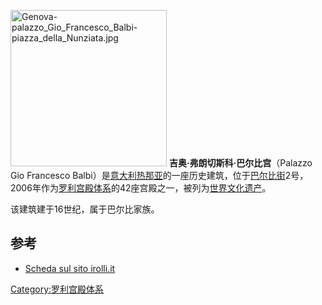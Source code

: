 {{coord|44|24|51.13|N|8|55|40.56|E|scale:5000|display=title}}
[[File:Genova-palazzo_Gio_Francesco_Balbi-piazza_della_Nunziata.jpg|250px]]
'''吉奥·弗朗切斯科·巴尔比宫'''（Palazzo Gio Francesco Balbi）是[[意大利|意大利]][[热那亚|热那亚]]的一座历史建筑，位于[[巴尔比街|巴尔比街]]2号，2006年作为[[罗利宫殿体系|罗利宫殿体系]]的42座宫殿之一，被列为[[世界文化遗产|世界文化遗产]]。

该建筑建于16世纪，属于巴尔比家族。

== 参考 ==
* [http://www.irolli.it/genova_unesco/palazzo/via_balbi_2.html Scheda sul sito irolli.it] {{Wayback|url=http://www.irolli.it/genova_unesco/palazzo/via_balbi_2.html |date=20160529182920 }}

[[Category:罗利宫殿体系|Category:罗利宫殿体系]]